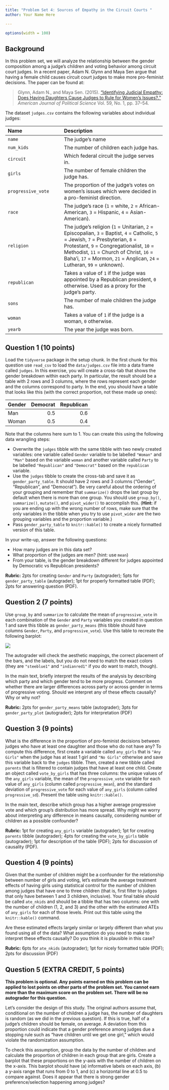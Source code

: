 ```yaml
---
title: "Problem Set 4: Sources of Empathy in the Circuit Courts "
author: Your Name Here

---
```



```r
options(width = 100)
```

## Background

In this problem set, we will analyze the relationship between the gender composition among a judge's children and voting behavior among circuit court judges. In a recent paper, Adam N. Glynn and Maya Sen argue that having a female child causes circuit court judges to make more pro-feminist decisions. The paper can be found at:

> Glynn, Adam N., and Maya Sen. (2015). ["Identifying Judicial Empathy: Does Having Daughters Cause Judges to Rule for Women's Issues?."](https://doi.org/10.1111/ajps.12118) *American Journal of Political Science* Vol. 59, No. 1, pp. 37--54.


The dataset `judges.csv` contains the following variables about individual judges:

 -------------------------------- ----------------------------------------------------------
 Name                             Description
 -------------------------------- ----------------------------------------------------------
 `name`                           The judge’s name

 `num_kids`                       The number of children each judge has.

 `circuit`                        Which federal circuit the judge serves in.

 `girls`                          The number of female children the judge has.

 `progressive_vote`               The proportion of the judge’s votes on women’s issues which
                                  were decided in a pro-feminist direction.

 `race`                           The judge’s race (`1` = white, `2` = African-American,
                                  `3` = Hispanic, `4` = Asian-American).

 `religion`                       The judge’s religion (`1` = Unitarian, `2` = Episcopalian, `3` = Baptist,
                                  `4` = Catholic, `5` = Jewish, `7` = Presbyterian, `8` = Protestant,
                                  `9` = Congregationalist, `10` = Methodist, `11` = Church of Christ,
                                  `16` = Baha'i, `17` = Mormon, `21` = Anglican, `24` = Lutheran, `99` = unknown).

 `republican`                     Takes a value of `1` if the judge was appointed by a Republican president, `0` otherwise.
                                  Used as a proxy for the judge’s party.

 `sons`                           The number of male children the judge has.

 `woman`                          Takes a value of `1` if the judge is a woman, `0` otherwise.

 `yearb`                          The year the judge was born.
 -------------------------------------------------------------------------------------------


## Question 1 (10 points)

Load the `tidyverse` package in the setup chunk. In the first chunk for this question use `read_csv` to load the `data/judges.csv` file into a data frame called `judges`. In this exercise, you will create a cross-tab that shows the gender breakdown within each party. In particular, the result should be a table with 2 rows and 3 columns, where the rows represent each gender and the columns correspond to party. In the end, you should have a table that looks like this (with the correct proportion, not these made up ones):

| Gender | Democrat | Republican |
|:-------|---------:|-----------:|
| Man    |      0.5 |        0.6 |
| Woman  |      0.5 |        0.4 |

Note that the columns here sum to 1. You can create this using the following data wrangling steps:

- Overwrite the `judges` tibble with the same tibble with two newly created variables: one variable called `Gender` variable to be labelled `"Woman"` and `"Man"` based on the variable `woman` and another variable called `Party` to be labelled `"Republican"` and `"Democrat"` based on the `republican` variable. 
- Use the `judges` tibble to create the cross-tab and save it as `gender_party_table`. It should have 2 rows and 3 columns ("Gender", "Republican", and "Democrat"). Be very careful about the ordering of your grouping and remember that `summarize()` drops the last group by default when there is more than one group. You should use `group_by()`, `summarize()`, `mutate()`, and `pivot_wider()` to accomplish this. (**Hint:** if you are ending up with the wrong number of rows, make sure that the only variables in the tibble when you try to use `pivot_wider` are the two grouping variables and the proportion variable.) 
- Pass `gender_party_table` to `knitr::kable()` to create a nicely formatted version of this table. 


In your write-up, answer the following questions:

- How many judges are in this data set?
- What proportion of the judges are men? (hint: use `mean`)
- From your table, is the gender breakdown different for judges appointed by Democratic vs Republican presidents?

 **Rubric:** 2pts for creating `Gender` and `Party` (autograder); 5pts for `gender_party_table` (autograder); 1pt for properly formatted table (PDF); 2pts for answering question (PDF).

## Question 2 (7 points)

Use `group_by` and `summarize` to calculate the mean of `progressive_vote` in each combination of the `Gender` and `Party` variables you created in question 1 and save this tibble as `gender_party_means` (this tibble should have columns `Gender`, `Party`, and `progressive_vote`). Use this table to recreate the following barplot:

![](figures/gender_party_plot.png)

The autograder will check the aesthetic mappings, the correct placement of the bars, and the labels, but you do not need to match the exact colors (they are `"steeblue1"` and `"indianred1"` if you do want to match, though).

In the main text, briefly interpret the results of the analysis by describing which party and which gender tend to be more progress. Comment on whether there are larger differences across party or across gender in terms of progressive voting. Should we interpret any of these effects causally? Why or why not?

 **Rubric:** 2pts for `gender_party_means` table (autograder); 3pts for `gender_party_plot` (autograder); 2pts for interpretation (PDF)


## Question 3 (9 points)

What is the difference in the proportion of pro-feminist decisions between judges who have at least one daughter and those who do not have any? To compute this difference, first create a variable called `any_girls` that is `"Any Girls"` when the judge has at least 1 girl and `"No Girls"` otherwise and save this variable back to the `judges` tibble. Then, created a new tibble called `parents` that is filtered to contain judges that have at least one child. Create an object called `vote_by_girls` that has three columns: the unique values of the `any_girls` variable, the mean of the `progressive_vote` variable for each value of `any_girls` (column called `progressive_mean`), and the standard deviation of `progressive_vote` for each value of `any_girls` (column called `progressive_sd`). Present the table using `knitr::kable()`. 

In the main text, describe which group has a higher average progressive vote and which group's distribution has more spread. Why might we worry about interpreting any difference in means causally, considering number of children as a possible confounder?

 **Rubric:** 1pt for creating `any_girls` variable (autograder); 1pt for creating `parents` tibble (autograder); 4pts for creating the `vote_by_girls` table (autograder); 1pt for description of the table (PDF); 2pts for discussion of causality (PDF).

## Question 4 (9 points)

Given that the number of children might be a confounder for the relationship between number of girls and voting, let's estimate the average treatment effects of having girls using statistical control for the number of children among judges that have one to three children (that is, first filter to judges that only have between 1 and 3 children, inclusive). Your final table should be called `ate_nkids` and should be a tibble that has two columns: one with the number of children (1, 2, and 3) and the other with the estimated ATEs of `any_girls` for each of those levels. Print out this table using the `knitr::kable()` command.

Are these estimated effects largely similar or largely different than what you found using all of the data? What assumption do you need to make to interpret these effects causally? Do you think it is plausible in this case?

 **Rubric:** 6pts for `ate_nkids` (autograder); 1pt for nicely formatted table (PDF); 2pts for discussion (PDF)

## Question 5 (EXTRA CREDIT, 5 points)

**This problem is optional. Any points earned on this problem can be applied to lost points on other parts of the problem set. You cannot earn more than the maximum score on the problem set. There will be no autograder for this question.**

Let's consider the design of this study. The original authors assume that, conditional on the number of children a judge has, the number of daughters is random (as we did in the previous question). If this is true, half of a judge's children should be female, on average. A deviation from this proportion could indicate that a gender preference among judges due a stopping rule such as "have children until we get one girl," which would violate the randomization assumption.

To check this assumption, group the data by the number of children and calculate the proportion of children in each group that are girls. Create a barplot that these proportions on the y-axis with the number of children on the x-axis. This barplot should have (a) informative labels on each axis, (b) a y-axis range that runs from 0 to 1, and (c) a horizontal line at 0.5 to compare against.  Does it appear that there is strong gender preference/selection happening among judges?

